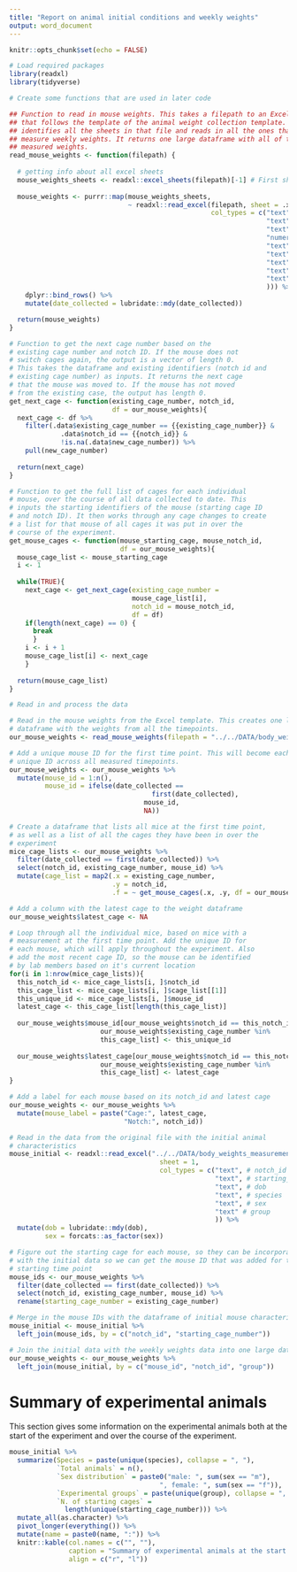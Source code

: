 ```yaml
---
title: "Report on animal initial conditions and weekly weights"
output: word_document
---
```


```r
knitr::opts_chunk$set(echo = FALSE)
```

```r
# Load required packages
library(readxl)
library(tidyverse)
```

```r
# Create some functions that are used in later code

## Function to read in mouse weights. This takes a filepath to an Excel sheet
## that follows the template of the animal weight collection template. It 
## identifies all the sheets in that file and reads in all the ones that 
## measure weekly weights. It returns one large dataframe with all of the 
## measured weights. 
read_mouse_weights <- function(filepath) {
  
  # getting info about all excel sheets
  mouse_weights_sheets <- readxl::excel_sheets(filepath)[-1] # First sheet is initial data, not mouse weights
  
  mouse_weights <- purrr::map(mouse_weights_sheets, 
                              ~ readxl::read_excel(filepath, sheet = .x, 
                                                   col_types = c("text",   # who_collected
                                                                 "text",   # date_collected
                                                                 "text",   # notch_id
                                                                 "numeric", # weight
                                                                 "text",   # unit
                                                                 "text",   # existing_cage_number
                                                                 "text",   # new_cage_number
                                                                 "text",   # group
                                                                 "text"    # notes
                                                                 ))) %>% 
    dplyr::bind_rows() %>% 
    mutate(date_collected = lubridate::mdy(date_collected))

  return(mouse_weights)
}

# Function to get the next cage number based on the 
# existing cage number and notch ID. If the mouse does not
# switch cages again, the output is a vector of length 0. 
# This takes the dataframe and existing identifiers (notch id and
# existing cage number) as inputs. It returns the next cage
# that the mouse was moved to. If the mouse has not moved
# from the existing case, the output has length 0.
get_next_cage <- function(existing_cage_number, notch_id, 
                          df = our_mouse_weights){
  next_cage <- df %>% 
    filter(.data$existing_cage_number == {{existing_cage_number}} &
             .data$notch_id == {{notch_id}} & 
             !is.na(.data$new_cage_number)) %>% 
    pull(new_cage_number)
  
  return(next_cage)
}

# Function to get the full list of cages for each individual 
# mouse, over the course of all data collected to date. This 
# inputs the starting identifiers of the mouse (starting cage ID 
# and notch ID). It then works through any cage changes to create
# a list for that mouse of all cages it was put in over the 
# course of the experiment. 
get_mouse_cages <- function(mouse_starting_cage, mouse_notch_id, 
                            df = our_mouse_weights){
  mouse_cage_list <- mouse_starting_cage
  i <- 1
  
  while(TRUE){
    next_cage <- get_next_cage(existing_cage_number =
                               mouse_cage_list[i],
                               notch_id = mouse_notch_id, 
                               df = df)
    if(length(next_cage) == 0) {
      break
      }
    i <- i + 1
    mouse_cage_list[i] <- next_cage
    }
  
  return(mouse_cage_list)
}
```


```r
# Read in and process the data

# Read in the mouse weights from the Excel template. This creates one large
# dataframe with the weights from all the timepoints. 
our_mouse_weights <- read_mouse_weights(filepath = "../../DATA/body_weights_measurement.xlsx")

# Add a unique mouse ID for the first time point. This will become each mouse's
# unique ID across all measured timepoints.
our_mouse_weights <- our_mouse_weights %>% 
  mutate(mouse_id = 1:n(), 
         mouse_id = ifelse(date_collected ==
                                    first(date_collected), 
                                  mouse_id, 
                                  NA))

# Create a dataframe that lists all mice at the first time point, 
# as well as a list of all the cages they have been in over the
# experiment
mice_cage_lists <- our_mouse_weights %>% 
  filter(date_collected == first(date_collected)) %>% 
  select(notch_id, existing_cage_number, mouse_id) %>% 
  mutate(cage_list = map2(.x = existing_cage_number, 
                          .y = notch_id, 
                          .f = ~ get_mouse_cages(.x, .y, df = our_mouse_weights)))

# Add a column with the latest cage to the weight dataframe
our_mouse_weights$latest_cage <- NA

# Loop through all the individual mice, based on mice with a 
# measurement at the first time point. Add the unique ID for 
# each mouse, which will apply throughout the experiment. Also 
# add the most recent cage ID, so the mouse can be identified
# by lab members based on it's current location
for(i in 1:nrow(mice_cage_lists)){
  this_notch_id <- mice_cage_lists[i, ]$notch_id
  this_cage_list <- mice_cage_lists[i, ]$cage_list[[1]]
  this_unique_id <- mice_cage_lists[i, ]$mouse_id
  latest_cage <- this_cage_list[length(this_cage_list)]
  
  our_mouse_weights$mouse_id[our_mouse_weights$notch_id == this_notch_id & 
                       our_mouse_weights$existing_cage_number %in% 
                       this_cage_list] <- this_unique_id
  
  our_mouse_weights$latest_cage[our_mouse_weights$notch_id == this_notch_id & 
                       our_mouse_weights$existing_cage_number %in% 
                       this_cage_list] <- latest_cage
}

# Add a label for each mouse based on its notch_id and latest cage
our_mouse_weights <- our_mouse_weights %>% 
  mutate(mouse_label = paste("Cage:", latest_cage, 
                             "Notch:", notch_id))

# Read in the data from the original file with the initial animal 
# characteristics
mouse_initial <- readxl::read_excel("../../DATA/body_weights_measurement.xlsx", 
                                      sheet = 1, 
                                      col_types = c("text", # notch_id
                                                    "text", # starting_cage_number
                                                    "text", # dob
                                                    "text", # species
                                                    "text", # sex
                                                    "text" # group
                                                    )) %>%
  mutate(dob = lubridate::mdy(dob), 
         sex = forcats::as_factor(sex))

# Figure out the starting cage for each mouse, so they can be incorporated
# with the initial data so we can get the mouse ID that was added for the 
# starting time point
mouse_ids <- our_mouse_weights %>% 
  filter(date_collected == first(date_collected)) %>% 
  select(notch_id, existing_cage_number, mouse_id) %>% 
  rename(starting_cage_number = existing_cage_number)

# Merge in the mouse IDs with the dataframe of initial mouse characteristics
mouse_initial <- mouse_initial %>% 
  left_join(mouse_ids, by = c("notch_id", "starting_cage_number"))

# Join the initial data with the weekly weights data into one large dataset
our_mouse_weights <- our_mouse_weights %>% 
  left_join(mouse_initial, by = c("mouse_id", "notch_id", "group"))
```

# Summary of experimental animals

This section gives some information on the experimental animals both 
at the start of the experiment and over the course of the experiment. 

```r
mouse_initial %>% 
  summarize(Species = paste(unique(species), collapse = ", "), 
            `Total animals` = n(), 
            `Sex distribution` = paste0("male: ", sum(sex == "m"), 
                                      ", female: ", sum(sex == "f")),
            `Experimental groups` = paste(unique(group), collapse = ", "),
            `N. of starting cages` =
              length(unique(starting_cage_number))) %>% 
  mutate_all(as.character) %>% 
  pivot_longer(everything()) %>% 
  mutate(name = paste0(name, ":")) %>% 
  knitr::kable(col.names = c("", ""), 
               caption = "Summary of experimental animals at the start of the experiment", 
               align = c("r", "l"))
```

